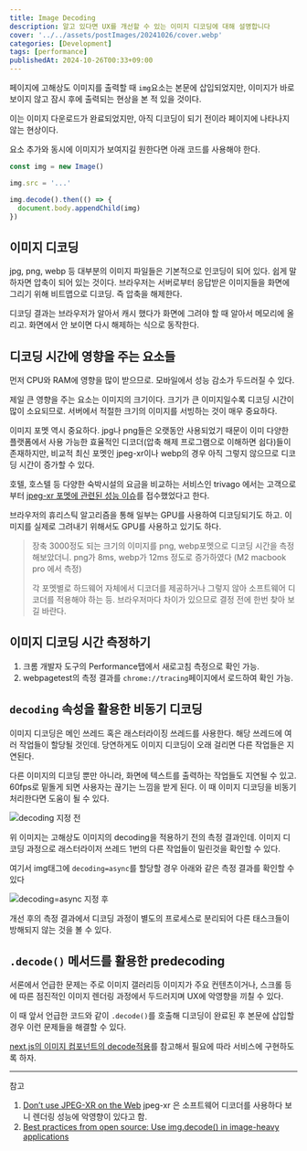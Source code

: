 ```yaml
---
title: Image Decoding
description: 알고 있다면 UX를 개선할 수 있는 이미지 디코딩에 대해 설명합니다
cover: '../../assets/postImages/20241026/cover.webp'
categories: [Development]
tags: [performance]
publishedAt: 2024-10-26T00:33+09:00
---
```


페이지에 고해상도 이미지를 출력할 때 `img`요소는 본문에 삽입되었지만, 이미지가 바로 보이지 않고 잠시 후에 출력되는 현상을 본 적 있을 것이다.

이는 이미지 다운로드가 완료되었지만, 아직 디코딩이 되기 전이라 페이지에 나타나지 않는 현상이다.

요소 추가와 동시에 이미지가 보여지길 원한다면 아래 코드를 사용해야 한다.

```js
const img = new Image()

img.src = '...'

img.decode().then(() => {
  document.body.appendChild(img)
})
```

## 이미지 디코딩

jpg, png, webp 등 대부분의 이미지 파일들은 기본적으로 인코딩이 되어 있다. 쉽게 말하자면 압축이 되어 있는 것이다. 브라우저는 서버로부터 응답받은 이미지들을 화면에 그리기 위해 비트맵으로 디코딩. 즉 압축을 해제한다.

디코딩 결과는 브라우저가 알아서 캐시 했다가 화면에 그려야 할 때 알아서 메모리에 올리고. 화면에서 안 보이면 다시 해제하는 식으로 동작한다.

## 디코딩 시간에 영향을 주는 요소들

먼저 CPU와 RAM에 영향을 많이 받으므로. 모바일에서 성능 감소가 두드러질 수 있다.

제일 큰 영향을 주는 요소는 이미지의 크기이다. 크기가 큰 이미지일수록 디코딩 시간이 많이 소요되므로. 서버에서 적절한 크기의 이미지를 서빙하는 것이 매우 중요하다.

이미지 포멧 역시 중요하다. jpg나 png들은 오랫동안 사용되었기 때문이 이미 다양한 플랫폼에서 사용 가능한 효율적인 디코더(압축 해제 프로그램으로 이해하면 쉽다)들이 존재하지만, 비교적 최신 포멧인 jpeg-xr이나 webp의 경우 아직 그렇지 않으므로 디코딩 시간이 증가할 수 있다.

호텔, 호스텔 등 다양한 숙박시설의 요금을 비교하는 서비스인 trivago 에서는 고객으로부터 [jpeg-xr 포멧에 관련된 성능 이슈](https://calendar.perfplanet.com/2018/dont-use-jpeg-xr-on-the-web/)를 접수했었다고 한다.

브라우저의 휴리스틱 알고리즘을 통해 일부는 GPU를 사용하여 디코딩되기도 하고. 이미지를 실제로 그려내기 위해서도 GPU를 사용하고 있기도 하다.

> 장축 3000정도 되는 크기의 이미지를 png, webp포멧으로 디코딩 시간을 측정해보았더니. png가 8ms, webp가 12ms 정도로 증가하였다 (M2 macbook pro 에서 측정)
>
> 각 포멧별로 하드웨어 자체에서 디코더를 제공하거나 그렇지 않아 소프트웨어 디코더를 적용해야 하는 등. 브라우저마다 차이가 있으므로 결정 전에 한번 찾아 보길 바란다.

## 이미지 디코딩 시간 측정하기

1. 크롬 개발자 도구의 Performance탭에서 새로고침 측정으로 확인 가능.
2. webpagetest의 측정 결과를 `chrome://tracing`페이지에서 로드하여 확인 가능.

## `decoding` 속성을 활용한 비동기 디코딩

이미지 디코딩은 메인 쓰레드 혹은 래스터라이징 쓰레드를 사용한다. 해당 쓰레드에 여러 작업들이 할당될 것인데. 당연하게도 이미지 디코딩이 오래 걸리면 다른 작업들은 지연된다.

다른 이미지의 디코딩 뿐만 아니라, 화면에 텍스트를 출력하는 작업들도 지연될 수 있고. 60fps로 밑돌게 되면 사용자는 끊기는 느낌을 받게 된다. 이 때 이미지 디코딩을 비동기 처리한다면 도움이 될 수 있다.

![decoding 지정 전](#/assets/postImages/20241026/before.png)

위 이미지는 고해상도 이미지의 decoding을 적용하기 전의 측정 결과인데. 이미지 디코딩 과정으로 래스터라이저 쓰레드 1번의 다른 작업들이 밀린것을 확인할 수 있다.

여기서 img태그에 `decoding=async`를 할당할 경우 아래와 같은 측정 결과를 확인할 수 있다

![decoding=async 지정 후](#/assets/postImages/20241026/after.png)

개선 후의 측정 결과에서 디코딩 과정이 별도의 프로세스로 분리되어 다른 태스크들이 방해되지 않는 것을 볼 수 있다.

## `.decode()` 메서드를 활용한 predecoding

서론에서 언급한 문제는 주로 이미지 갤러리등 이미지가 주요 컨텐츠이거나, 스크롤 등에 따른 점진적인 이미지 렌더링 과정에서 두드러지며 UX에 악영향을 끼칠 수 있다.

이 때 앞서 언급한 코드와 같이 `.decode()`를 호출해 디코딩이 완료된 후 본문에 삽입할 경우 이런 문제들을 해결할 수 있다.

[next.js의 이미지 컴포넌트의 decode적용](https://github.com/vercel/next.js/blob/v14.2.15/packages/next/src/client/image-component.tsx#L75)를 참고해서 필요에 따라 서비스에 구현하도록 하자.

---

참고

1. [Don’t use JPEG-XR on the Web](https://calendar.perfplanet.com/2018/dont-use-jpeg-xr-on-the-web/) jpeg-xr 은 소프트웨어 디코더를 사용하다 보니 렌더링 성능에 악영향이 있다고 함.
2. [Best practices from open source: Use img.decode() in image-heavy applications](https://www.linkedin.com/pulse/best-practices-from-open-source-use-imgdecode-ramu-narasinga-qukie/)
